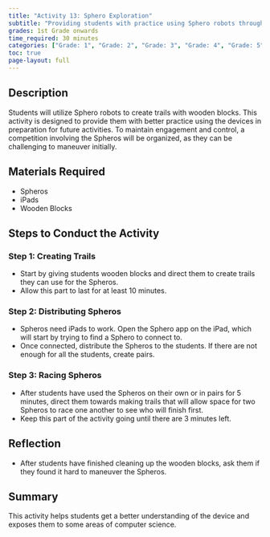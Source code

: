 ```yaml
---
title: "Activity 13: Sphero Exploration"
subtitle: "Providing students with practice using Sphero robots through a fun and engaging competition."
grades: 1st Grade onwards
time_required: 30 minutes
categories: ["Grade: 1", "Grade: 2", "Grade: 3", "Grade: 4", "Grade: 5", "Grade: 6", "Time: 30 Minutes"]
toc: true
page-layout: full
---
```


## **Description**

Students will utilize Sphero robots to create trails with wooden blocks. This activity is designed to provide them with better practice using the devices in preparation for future activities. To maintain engagement and control, a competition involving the Spheros will be organized, as they can be challenging to maneuver initially.

## **Materials Required**

- Spheros
- iPads
- Wooden Blocks

## **Steps to Conduct the Activity**

### Step 1: Creating Trails

- Start by giving students wooden blocks and direct them to create trails they can use for the Spheros.
- Allow this part to last for at least 10 minutes.

### Step 2: Distributing Spheros

- Spheros need iPads to work. Open the Sphero app on the iPad, which will start by trying to find a Sphero to connect to.
- Once connected, distribute the Spheros to the students. If there are not enough for all the students, create pairs.

### Step 3: Racing Spheros

- After students have used the Spheros on their own or in pairs for 5 minutes, direct them towards making trails that will allow space for two Spheros to race one another to see who will finish first.
- Keep this part of the activity going until there are 3 minutes left.

## **Reflection**

- After students have finished cleaning up the wooden blocks, ask them if they found it hard to maneuver the Spheros.

## **Summary**

This activity helps students get a better understanding of the device and exposes them to some areas of computer science.
